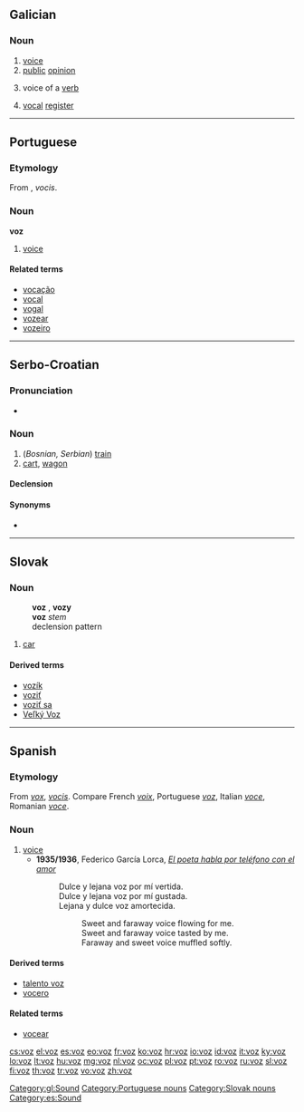 ==Galician==

===Noun===
{{gl-noun|f|voces}}

# [[voice]]
# [[public]] [[opinion]]
# {{grammar|lang=gl}} voice of a [[verb]]
# {{music|lang=gl}} [[vocal]] [[register]]

[[Category:gl:Sound]]

----

==Portuguese==

===Etymology===
From {{etyl|la|pt}} {{term|vox|lang=la}}, ''vocis''.

===Noun===
'''voz''' {{f}}

# [[voice]]

====Related terms====
* [[vocação]]
* [[vocal]]
* [[vogal]]
* [[vozear]]
* [[vozeiro]]

[[Category:Portuguese nouns]]

----

==Serbo-Croatian==

===Pronunciation===
* {{IPA|/ʋôːz/|lang=sh}}

===Noun===
{{sh-noun|g=m|head=vȏz|r|воз|во̑з}}

# (''Bosnian, Serbian'') [[train]]
# [[cart]], [[wagon]]

====Declension====
{{sh-decl-noun
|vȏz|vòzovi
|voza|vozova
|vozu|vozovima
|voz|vozove
|vozu|vozovi
|vozu|vozovima
|vozom|vozovima
}}

====Synonyms====
* {{l|sh|vlak|vlȃk}}

----

==Slovak==

===Noun===
: '''voz''' {{m}}, '''vozy''' {{p}}
: '''voz''' ''stem''
: declension pattern {{sk-dub}}

# [[car]]

====Derived terms====
* [[vozík]]
* [[voziť]]
* [[voziť sa]]
* [[Veľký Voz]]

[[Category:Slovak nouns]]

----

==Spanish==

===Etymology===
From {{etyl|la|es}} ''[[vox]]'', ''[[vocis]]''. Compare French ''[[voix]]'', Portuguese ''[[voz]]'', Italian ''[[voce]]'', Romanian ''[[voce]]''.

===Noun===
{{es-noun|f|pl=voces}}

# [[voice]]
#* '''1935/1936''', Federico García Lorca, ''[[s:es:El poeta habla por teléfono con el amor|El poeta habla por teléfono con el amor]]''
#*: Dulce y lejana voz por mí vertida.
#*: Dulce y lejana voz por mí gustada.
#*: Lejana y dulce voz amortecida.
#*::Sweet and faraway voice flowing for me.
#*::Sweet and faraway voice tasted by me.
#*::Faraway and sweet voice muffled softly.

====Derived terms====
* [[talento voz]]
* [[vocero]]

====Related terms====
* [[vocear]]

[[Category:es:Sound]]

[[cs:voz]]
[[el:voz]]
[[es:voz]]
[[eo:voz]]
[[fr:voz]]
[[ko:voz]]
[[hr:voz]]
[[io:voz]]
[[id:voz]]
[[it:voz]]
[[ky:voz]]
[[lo:voz]]
[[lt:voz]]
[[hu:voz]]
[[mg:voz]]
[[nl:voz]]
[[oc:voz]]
[[pl:voz]]
[[pt:voz]]
[[ro:voz]]
[[ru:voz]]
[[sl:voz]]
[[fi:voz]]
[[th:voz]]
[[tr:voz]]
[[vo:voz]]
[[zh:voz]]